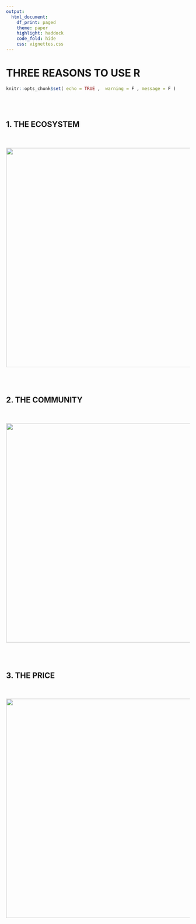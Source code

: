 ```yaml
---
output:
  html_document:
    df_print: paged
    theme: paper
    highlight: haddock
    code_fold: hide
    css: vignettes.css    
---
```






# THREE REASONS TO USE R

```r
knitr::opts_chunk$set( echo = TRUE ,  warning = F , message = F )
```


<br><br>


## 1. THE ECOSYSTEM

<br><br>
<img src="assets/r_ecosystem.png" width="600" />


<br><br>


## 2. THE COMMUNITY

<br><br>
<img src="assets/r_packages.png" width="600" />


<br><br>


## 3. THE PRICE

<br><br>
<img src="assets/r_price.png" width="600" />

<br><br>